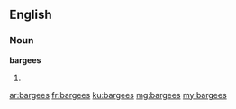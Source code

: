 ==English==

===Noun===
'''bargees'''

# {{plural of|bargee}}

[[ar:bargees]]
[[fr:bargees]]
[[ku:bargees]]
[[mg:bargees]]
[[my:bargees]]
